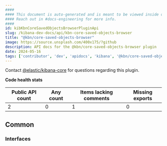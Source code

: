 ```yaml
---
####
#### This document is auto-generated and is meant to be viewed inside our experimental, new docs system.
#### Reach out in #docs-engineering for more info.
####
id: kibKbnCoreSavedObjectsBrowserPluginApi
slug: /kibana-dev-docs/api/kbn-core-saved-objects-browser
title: "@kbn/core-saved-objects-browser"
image: https://source.unsplash.com/400x175/?github
description: API docs for the @kbn/core-saved-objects-browser plugin
date: 2024-05-16
tags: ['contributor', 'dev', 'apidocs', 'kibana', '@kbn/core-saved-objects-browser']
---
```




Contact [@elastic/kibana-core](https://github.com/orgs/elastic/teams/kibana-core) for questions regarding this plugin.

**Code health stats**

| Public API count  | Any count | Items lacking comments | Missing exports |
|-------------------|-----------|------------------------|-----------------|
| 2 | 0 | 1 | 0 |

## Common

### Interfaces
<DocDefinitionList data={kbnCoreSavedObjectsBrowserObj.common.interfaces}/>

